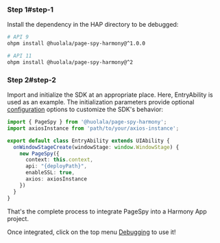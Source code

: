 

### Step 1#step-1

Install the dependency in the HAP directory to be debugged:

```bash
# API 9
ohpm install @huolala/page-spy-harmony@^1.0.0

# API 11
ohpm install @huolala/page-spy-harmony@^2
```

### Step 2#step-2

Import and initialize the SDK at an appropriate place. Here, EntryAbility is used as an example. The initialization parameters provide optional [configuration]({VITE_SDK_HARMONY_REPO}) options to customize the SDK's behavior:

```ts
import { PageSpy } from '@huolala/page-spy-harmony';
import axiosInstance from 'path/to/your/axios-instance';

export default class EntryAbility extends UIAbility {
  onWindowStageCreate(windowStage: window.WindowStage) {
    new PageSpy({
      context: this.context,
      api: "{deployPath}",
      enableSSL: true,
      axios: axiosInstance
    })
  }
}
```

That's the complete process to integrate PageSpy into a Harmony App project.

Once integrated, click on the top menu <Tooltip title="Menu is hidden by default and will be visible after deployment." color="purple"><a href="javascript:void(0)">Debugging</a></Tooltip> to use it!